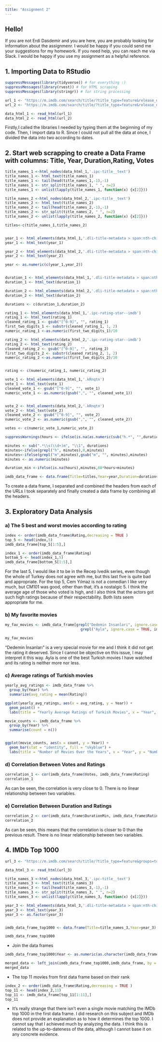 ```yaml
---
title: "Assignment 2"
---
```


## Hello!

If you are not Erdi Dasdemir and you are here, you are probably looking for information about the assignmenr. I would be happy if you could send me your suggestions for my homework. If you need help, you can reach me via Slack. I would be happy if you use my assignment as a helpful reference.

## 1. Importing Data to RStudio

```r
suppressMessages(library(tidyverse)) # for everything :)
suppressMessages(library(rvest)) # for HTML scraping
suppressMessages(library(stringr)) # for string processing

url_1 <- "https://m.imdb.com/search/title/?title_type=feature&release_date=2010-01-01,2024-01-01&sort=release_date,desc&num_votes=2498,&country_of_origin=TR&count=250"
url_2 <- "https://m.imdb.com/search/title/?title_type=feature&release_date=,2010-01-01&sort=release_date,desc&num_votes=2498,&country_of_origin=TR&count=250"

data_html_1 <- read_html(url_1)
data_html_2 <- read_html(url_2)
```

Firstly,I called the libraries I needed by typing them at the beginning of my code. Then, I import data to R. Since I could not pull all the data at once, I divided the data into two according to dates.

## 2. Start web scrapping to create a Data Frame with columns: Title, Year, Duration,Rating, Votes

```r
title_names_1 <-html_nodes(data_html_1,'.ipc-title__text')
title_names_1 <- html_text(title_names_1)
title_names_1 <- tail(head(title_names_1,-1),-1)
title_names_1 <- str_split(title_names_1, " ", n=2)
title_names_1 <- unlist(lapply(title_names_1, function(x) {x[2]}))

title_names_2 <-html_nodes(data_html_2,'.ipc-title__text')
title_names_2 <- html_text(title_names_2)
title_names_2 <- tail(head(title_names_2,-1),-1)
title_names_2 <- str_split(title_names_2, " ", n=2)
title_names_2 <- unlist(lapply(title_names_2, function(x) {x[2]}))

titles<-c(title_names_1,title_names_2)


year_1 <- html_elements(data_html_1,'.dli-title-metadata > span:nth-child(1)')
year_1 <- html_text(year_1)

year_2 <- html_elements(data_html_2,'.dli-title-metadata > span:nth-child(1)')
year_2 <- html_text(year_2)

year <- as.numeric(c(year_1,year_2))


duration_1 <- html_elements(data_html_1,'.dli-title-metadata > span:nth-child(2)')
duration_1 <- html_text(duration_1)

duration_2 <- html_elements(data_html_2,'.dli-title-metadata > span:nth-child(2)')
duration_2 <- html_text(duration_2)

durations <- c(duration_1,duration_2)

rating_1 <- html_elements(data_html_1,'.ipc-rating-star--imdb')
rating_1 <- html_text(rating_1)
cleaned_rating_1 <- gsub("[^0-9]", "", rating_1)
first_two_digits_1 <- substr(cleaned_rating_1, 1, 2)
numeric_rating_1 <-as.numeric(first_two_digits_1)/10

rating_2 <- html_elements(data_html_2,'.ipc-rating-star--imdb')
rating_2 <- html_text(rating_2)
cleaned_rating_2 <- gsub("[^0-9]", "", rating_2)
first_two_digits_2 <- substr(cleaned_rating_2, 1, 2)
numeric_rating_2 <-as.numeric(first_two_digits_2)/10


rating <- c(numeric_rating_1, numeric_rating_2)

vote_1 <- html_elements(data_html_1,'.kRnqtn')
vote_1 <- html_text(vote_1)
cleaned_vote_1 <- gsub("[^0-9]", "", vote_1)
numeric_vote_1 <- as.numeric(gsub(",", "", cleaned_vote_1))


vote_2 <- html_elements(data_html_2,'.kRnqtn')
vote_2 <- html_text(vote_2)
cleaned_vote_2 <- gsub("[^0-9]", "", vote_2)
numeric_vote_2 <- as.numeric(gsub(",", "", cleaned_vote_2))

votes <- c(numeric_vote_1,numeric_vote_2)

suppressWarnings(hours <- ifelse(is.na(as.numeric(sub("h.*", "",durations))),0,as.numeric(sub("h.*", "",durations))))

minutes <- sub(".*\\s(\\d+)m", "\\1", durations)
minutes<-ifelse(grepl("h", minutes),0,minutes) 
minutes<-ifelse(grepl("m",minutes),gsub("m", "", minutes),minutes)
minutes <- as.numeric(minutes)

duration_min <-ifelse(is.na(hours),minutes,60*hours+minutes)

imdb_data_frame <- data.frame(Title=titles,Year=year,Duration=durations, Rating=rating, Votes=votes, DurationMin = duration_min)


```

To create a data frame, I separated and combined the headers from each of the URLs I took separately and finally created a data frame by combining all the headers.

## 3. Exploratory Data Analysis

### a) The 5 best and worst movies according to rating

```r
index <- order(imdb_data_frame$Rating,decreasing = TRUE )
top_5 <- head(index,5)
imdb_data_frame[top_5[1:5],]

index_1 <- order(imdb_data_frame$Rating)
bottom_5 <- head(index_1,5)
imdb_data_frame[bottom_5[1:5],]   

```

For the last 5, I would like it to be in the Recep Ivedik series, even though the whole of Turkey does not agree with me, but this last five is quite bad and appropriate. For the top 5, Cem Yılmaz is not a comedian I like very much, but CM101 was good, other than that, it's a nostalgic 5. I think the average age of those who voted is high, and I also think that the actors got such high ratings because of their respectability. Both lists seem appropriate for me.

### b) My favorite movies

```r
my_fav_movies <- imdb_data_frame[grepl("Dedemin Insanlari", ignore.case = TRUE, imdb_data_frame$Title) |
                                   grepl("Ayla", ignore.case = TRUE, imdb_data_frame$Title), ]

my_fav_movies
```

"Dedemin İnsanları" is a very special movie for me and I think it did not get the rating it deserved. Since I cannot be objective on this issue, I may interpret it this way. Ayla is one of the best Turkish movies I have watched and its rating is neither more nor less.

### c) Average ratings of Turkish movies

```r
yearly_avg_ratings <- imdb_data_frame %>%
  group_by(Year) %>%
  summarize(avg_rating = mean(Rating))

ggplot(yearly_avg_ratings, aes(x = avg_rating, y = Year)) +
  geom_point() +
  labs(title = "Yearly Average Ratings of Turkish Movies", x = "Year", y = "Average Rating")

movie_counts <- imdb_data_frame %>%
  group_by(Year) %>%
  summarise(count = n())


ggplot(movie_counts, aes(x = count, y = Year)) +
  geom_bar(stat = "identity", fill = "skyblue") +
  labs(title = "Number of Movies Over the Years", x = "Year", y = "Number of Movies")

```

### d) Correlation Between Votes and Ratings

```r
correlation_1 <- cor(imdb_data_frame$Votes, imdb_data_frame$Rating)
correlation_1
```

As can be seen, the correlation is very close to 0. There is no linear relationship between two variables.

### e) Correlation Between Duration and Ratings

```r
correlation_2 <- cor(imdb_data_frame$DurationMin, imdb_data_frame$Rating)
correlation_2

```

As can be seen, this means that the correlation is closer to 0 than the previous result. There is no linear relationship between two variables.

## 4. IMDb Top 1000

```r
url_3 <- "https://m.imdb.com/search/title/?title_type=feature&groups=top_1000&country_of_origin=TR"

data_html_3 <- read_html(url_3)

title_names_3 <-html_nodes(data_html_3,'.ipc-title__text')
title_names_3 <- html_text(title_names_3)
title_names_3 <- tail(head(title_names_3,-1),-1)
title_names_3 <- str_split(title_names_3, " ", n=2)
title_names_3 <- unlist(lapply(title_names_3, function(x) {x[2]}))

year_3 <- html_elements(data_html_3,'.dli-title-metadata > span:nth-child(1)')
year_3 <- html_text(year_3)
year_3 <- as.factor(year_3)


imdb_data_frame_top1000 <- data.frame(Title=title_names_3,Year=year_3)

imdb_data_frame_top1000

```

-   Join the data frames

```r
imdb_data_frame_top1000$Year <- as.numeric(as.character(imdb_data_frame_top1000$Year)) #Since my code gave an error, I asked chatgpt about the error and she offered such a solution.

merged_data <- left_join(imdb_data_frame_top1000,imdb_data_frame, by = c("Title", "Year"))
merged_data

```

-   The top 11 movies from first data frame based on their rank

```r
index_2 <- order(imdb_data_frame$Rating,decreasing = TRUE )
top_11 <- head(index_2,11)
top_11 <- imdb_data_frame[top_11[1:11],]
top_11
```

-   It's really strange that there isn't even a single movie matching the IMDb top 1000 in the first data frame. I did research on this subject and IMDb does not provide an explanation as to how it determines the top 1000. I cannot say that I achieved much by analyzing the data. I think this is related to the up-to-dateness of the data, although I cannot base it on any concrete evidence.
